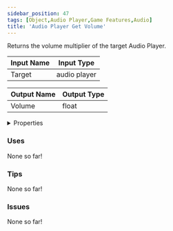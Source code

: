 ```yaml
---
sidebar_position: 47
tags: [Object,Audio Player,Game Features,Audio]
title: 'Audio Player Get Volume'
---
```


Returns the volume multiplier of the target Audio Player.






<EsbSvg />

| Input Name | Input Type |
|-----------|-----------|
| Target | audio player |

| Output Name | Output Type |
|-----------|-----------|
| Volume | float |


<details>
  <summary>Properties</summary>
  <div>
    <div>
    <table>
      <thead>
        <tr>
          <th>Is beta required?</th>
          <th>❌</th>
        </tr>
        <tr>
          <th>Is this chip a trolling risk?</th>
          <th>❌</th>
        </tr>
        <tr>
          <th>Is this chip a role assignment risk?</th>
          <th>❌</th>
        </tr>
        <tr>
          <th>Chip UUID</th>
          <th>1bbabac2-f316-4e07-9eb6-fd65848a5b90</th>
        </tr>
      </thead>
    </table>
    </div>
  </div>
</details>

### Uses

None so far!

### Tips

None so far!

### Issues

None so far!